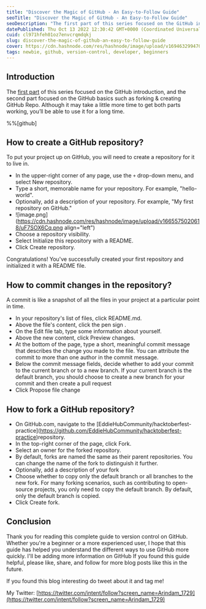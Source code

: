 ```yaml
---
title: "Discover the Magic of GitHub - An Easy-to-Follow Guide"
seoTitle: "Discover the Magic of GitHub - An Easy-to-Follow Guide"
seoDescription: "The first part of this series focused on the GitHub introduction, and the second part focused on the GitHub basics such as forking & creating GitHub Repo."
datePublished: Thu Oct 13 2022 12:30:42 GMT+0000 (Coordinated Universal Time)
cuid: cl971hfeh01oz7envcrqmdqkj
slug: discover-the-magic-of-github-an-easy-to-follow-guide
cover: https://cdn.hashnode.com/res/hashnode/image/upload/v1694632994705/9c505f80-8a55-4a58-be57-75aefb3eef3b.png
tags: newbie, github, version-control, developer, beginners
---
```


## Introduction

The [first part](https://arindam1729.hashnode.dev/the-complete-beginners-guide-to-github-part-1) of this series focused on the GitHub introduction, and the second part focused on the GitHub basics such as forking & creating GitHub Repo. Although it may take a little more time to get both parts working, you’ll be able to use it for a long time.

%%[github]

## How to create a GitHub repository?

To put your project up on GitHub, you will need to create a repository for it to live in.

- In the upper-right corner of any page, use the `+` drop-down menu, and select New repository.
- Type a short, memorable name for your repository. For example, "hello-world".
- Optionally, add a description of your repository. For example, "My first repository on GitHub."
- !\[image.png\](https://cdn.hashnode.com/res/hashnode/image/upload/v1665575020618/uF7SOX6Cq.png align="left")
- Choose a repository visibility.
- Select Initialize this repository with a README.
- Click Create repository.

Congratulations! You've successfully created your first repository and initialized it with a README file.

## How to commit changes in the repository?

A commit is like a snapshot of all the files in your project at a particular point in time.

- In your repository's list of files, click README.md.
- Above the file's content, click the pen sign .
- On the Edit file tab, type some information about yourself.
- Above the new content, click Preview changes.
- At the bottom of the page, type a short, meaningful commit message that describes the change you made to the file. You can attribute the commit to more than one author in the commit message.
- Below the commit message fields, decide whether to add your commit to the current branch or to a new branch. If your current branch is the default branch, you should choose to create a new branch for your commit and then create a pull request
- Click Propose file change

## How to fork a GitHub repository?

- On GitHub.com, navigate to the \[EddieHubCommunity/hacktoberfest-practice\](https://github.com/EddieHubCommunity/hacktoberfest-practice)repository.
- In the top-right corner of the page, click Fork.
- Select an owner for the forked repository.
- By default, forks are named the same as their parent repositories. You can change the name of the fork to distinguish it further.
- Optionally, add a description of your fork
- Choose whether to copy only the default branch or all branches to the new fork. For many forking scenarios, such as contributing to open-source projects, you only need to copy the default branch. By default, only the default branch is copied.
- Click Create fork.

## Conclusion

Thank you for reading this complete guide to version control on GitHub. Whether you're a beginner or a more experienced user, I hope that this guide has helped you understand the different ways to use GitHub more quickly. I'll be adding more information on GitHub If you found this guide helpful, please like, share, and follow for more blog posts like this in the future.

If you found this blog interesting do tweet about it and tag me!

My Twitter: [https://twitter.com/intent/follow?screen_name=Arindam_1729](https://twitter.com/intent/follow?screen_name=Arindam_1729)
